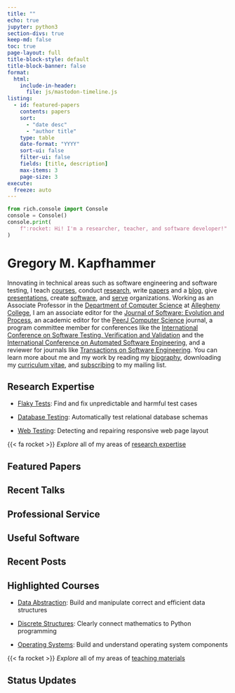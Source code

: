 ```yaml
---
title: ""
echo: true
jupyter: python3
section-divs: true
keep-md: false
toc: true
page-layout: full
title-block-style: default
title-block-banner: false
format:
  html:
    include-in-header:
      file: js/mastodon-timeline.js
listing:
  - id: featured-papers
    contents: papers
    sort:
      - "date desc"
      - "author title"
    type: table
    date-format: "YYYY"
    sort-ui: false
    filter-ui: false
    fields: [title, description]
    max-items: 3
    page-size: 3
execute:
  freeze: auto
---
```


```python
from rich.console import Console
console = Console()
console.print(
    f":rocket: Hi! I'm a researcher, teacher, and software developer!"
)
```

# Gregory M. Kapfhammer

Innovating in technical areas such as software engineering and software testing,
I teach [courses](teaching.qmd), conduct [research](research.qmd), write
[papers](papers.qmd) and a [blog](blog.qmd), give
[presentations](presentations.qmd), create [software](software.qmd), and
[serve](service.qmd) organizations. Working as an Associate Professor in the
[Department of Computer Science](http://www.cs.allegheny.edu) at [Allegheny
College](http://www.allegheny.edu), I am an associate editor for the [Journal of
Software: Evolution and
Process](https://onlinelibrary.wiley.com/journal/20477481), an academic editor
for the [PeerJ Computer Science](https://peerj.com/computer-science/) journal, a
program committee member for conferences like the [International Conference on
Software Testing, Verification and
Validation](https://cs.gmu.edu/icst/index.html) and the [International
Conference on Automated Software
Engineering](https://conf.researchr.org/series/ase), and a reviewer for journals
like [Transactions on Software
Engineering](https://www.computer.org/csdl/journal/ts). You can learn more about
me and my work by reading my [biography](biography.qmd), downloading my
[curriculum
vitae](https://github.com/gkapfham/curriculum-vitae/releases/download/v1.3.2/curriculum_vitae_kapfhammer.pdf),
and [subscribing](support.qmd) to my mailing list.

## Research Expertise

- [Flaky Tests](research.qmd#Details#Flaky Tests): Find and fix unpredictable
  and harmful test cases

- [Database Testing](research.qmd#Details#Database Testing): Automatically
  test relational database schemas

- [Web Testing](research.qmd#Details#Web Testing): Detecting and repairing
  responsive web page layout

{{< fa rocket >}} <em>Explore</em> all of my areas of [research expertise](research.qmd)

## Featured Papers

:::{#featured-papers}
:::

## Recent Talks

## Professional Service

## Useful Software

## Recent Posts

## Highlighted Courses

- [Data
  Abstraction](https://proactiveprogrammers.com/data-abstraction/introduction-data-abstraction/):
  Build and manipulate correct and efficient data structures

- [Discrete
  Structures](https://proactiveprogrammers.com/discrete-structures/introduction-discrete-structures/):
  Clearly connect mathematics to Python programming

- [Operating Systems](https://www.os-sketch.com/): Build and understand operating system components

{{< fa rocket >}} <em>Explore</em> all of my areas of [teaching materials](teaching.qmd)

## Status Updates

```{=html}
<div class="dummy-container">
	<div class="mt-timeline">
		<div id="mt-body" class="mt-body" role="feed">
		  <div class="loading-spinner"></div>
		</div>
  </div>
</div>
```
